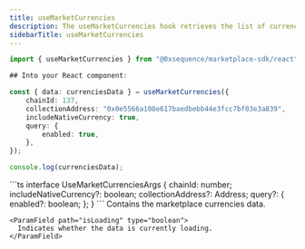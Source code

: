 ```yaml
---
title: useMarketCurrencies
description: The useMarketCurrencies hook retrieves the list of currencies accepted by a specific contract address in your Marketplace from Builder. Each currency includes information such as its name, contractAddress, symbol, decimals, and image.
sidebarTitle: useMarketCurrencies
---
```


```ts
import { useMarketCurrencies } from "@0xsequence/marketplace-sdk/react";

## Into your React component:

const { data: currenciesData } = useMarketCurrencies({
	chainId: 137,
	collectionAddress: "0x0e5566a108e617baedbebb44e3fcc7bf03e3a839",
	includeNativeCurrency: true,
	query: {
		enabled: true,
	},
});

console.log(currenciesData);
```

<ResponseField name="useMarketCurrencies details">
  <ResponseField name="* params"/>
  <Expandable>
    ```ts
    interface UseMarketCurrenciesArgs {
      chainId: number;
      includeNativeCurrency?: boolean;
      collectionAddress?: Address;
      query?: {
        enabled?: boolean;
      };
    }
    ```
  </Expandable>
  <ResponseField name="* return properties"/>
  <Expandable>
    <ParamField path="data" type="MarketCurrency[]">
      Contains the marketplace currencies data.
    </ParamField>

    <ParamField path="isLoading" type="boolean">
      Indicates whether the data is currently loading.
    </ParamField>
  </Expandable>
</ResponseField>